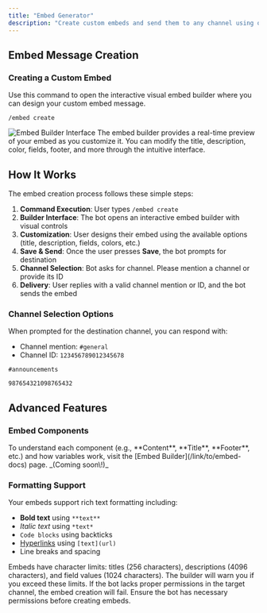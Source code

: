 ```yaml
---
title: "Embed Generator"
description: "Create custom embeds and send them to any channel using our built-in embed builder. Design professional-looking messages with rich formatting, images, and interactive elements."
---
```


## Embed Message Creation

### Creating a Custom Embed

Use this command to open the interactive visual embed builder where you can design your custom embed message.

<CodeGroup>

```Unspecified Example
/embed create
```

</CodeGroup>

<Frame>
  <img
    src="/images/embedbuilder.png"
    style={{ width:"100%" }}
    className="mx-auto"
    alt="Embed Builder Interface"
    title=""
  />
</Frame>

<Tip>
  The embed builder provides a real-time preview of your embed as you customize it. You can modify the title, description, color, fields, footer, and more through the intuitive interface.
</Tip>

## How It Works

The embed creation process follows these simple steps:

1. **Command Execution**: User types `/embed create`
2. **Builder Interface**: The bot opens an interactive embed builder with visual controls
3. **Customization**: User designs their embed using the available options (title, description, fields, colors, etc.)
4. **Save & Send**: Once the user presses **Save**, the bot prompts for destination
5. **Channel Selection**: Bot asks for channel. Please mention a channel or provide its ID
6. **Delivery**: User replies with a valid channel mention or ID, and the bot sends the embed

### Channel Selection Options

When prompted for the destination channel, you can respond with:

- Channel mention: `#general`
- Channel ID: `123456789012345678`

<CodeGroup>

```Unspecified Channel Mention
#announcements
```


```Unspecified Channel ID
987654321098765432
```

</CodeGroup>

## Advanced Features

### Embed Components

<Tip>
  To understand each component (e.g., **Content**, **Title**, **Footer**, etc.) and how variables work, visit the [Embed Builder](/link/to/embed-docs) page. _(Coming soon\!)_
</Tip>

### Formatting Support

Your embeds support rich text formatting including:

- **Bold text** using `**text**`
- _Italic text_ using `*text*`
- `Code blocks` using backticks
- [Hyperlinks](https://example.com) using `[text](url)`
- Line breaks and spacing

<Note>
  Embeds have character limits: titles (256 characters), descriptions (4096 characters), and field values (1024 characters). The builder will warn you if you exceed these limits.
</Note>

<Warning>
  If the bot lacks proper permissions in the target channel, the embed creation will fail. Ensure the bot has necessary permissions before creating embeds.
</Warning>